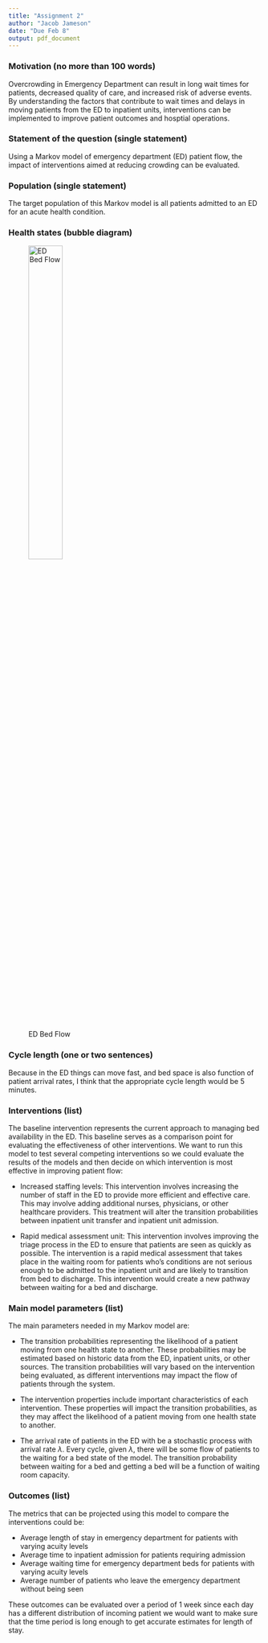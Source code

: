 ```yaml
---
title: "Assignment 2"
author: "Jacob Jameson"
date: "Due Feb 8"
output: pdf_document
---
```



### Motivation (no more than 100 words)


Overcrowding in Emergency Department can result in long wait times for patients, decreased quality of care, and increased risk of adverse events. By understanding the factors that contribute to wait times and delays in moving patients from the ED to inpatient units, interventions can be implemented to improve patient outcomes and hosptial operations. 


### Statement of the question (single statement) 

Using a Markov model of emergency department (ED) patient flow, the impact of interventions aimed at reducing crowding can be evaluated.

### Population (single statement)

The target population of this Markov model is all patients admitted to an ED for an acute health condition.

### Health states (bubble diagram)


![ED Bed Flow](diagram.png){width="40%"}


### Cycle length (one or two sentences)

Because in the ED things can move fast, and bed space is also function of patient arrival rates, I think that the appropriate cycle length would be 5 minutes. 

### Interventions (list)

The baseline intervention represents the current approach to managing bed availability in the ED. This baseline serves as a comparison point for evaluating the effectiveness of other interventions. We want to run this model to test several competing interventions so we could evaluate the results of the models and then decide on which intervention is most effective in improving patient flow:

- Increased staffing levels: This intervention involves increasing the number of staff in the ED to provide more efficient and effective care. This may involve adding additional nurses, physicians, or other healthcare providers. This treatment will alter the transition probabilities between inpatient unit transfer and inpatient unit admission. 

- Rapid medical assessment unit: This intervention involves improving the triage process in the ED to ensure that patients are seen as quickly as possible. The intervention is a rapid medical assessment that takes place in the waiting room for patients who's conditions are not serious enough to be admitted to the inpatient unit and are likely to transition from bed to discharge. This intervention would create a new pathway between waiting for a bed and discharge.


### Main model parameters (list)

The main parameters needed in my Markov model are:

- The transition probabilities representing the likelihood of a patient moving from one health state to another. These probabilities may be estimated based on historic data from the ED, inpatient units, or other sources. The transition probabilities will vary based on the intervention being evaluated, as different interventions may impact the flow of patients through the system.

- The intervention properties include important characteristics of each intervention. These properties will impact the transition probabilities, as they may affect the likelihood of a patient moving from one health state to another.

- The arrival rate of patients in the ED with be a stochastic process with arrival rate $\lambda$. Every cycle, given $\lambda$, there will be some flow of patients to the waiting for a bed state of the model. The transition probability between waiting for a bed and getting a bed will be a function of waiting room capacity.



### Outcomes (list)


The metrics that can be projected using this model to compare the interventions could be:

- Average length of stay in emergency department for patients with varying acuity levels
- Average time to inpatient admission for patients requiring admission
- Average waiting time for emergency department beds for patients with varying acuity levels
- Average number of patients who leave the emergency department without being seen

These outcomes can be evaluated over a period of 1 week since each day has a different distribution of incoming patient we would want to make sure that the time period is long enough to get accurate estimates for length of stay.

